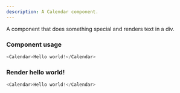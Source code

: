 ```yaml
---
description: A Calendar component.
---
```



A component that does something special and renders text in a div.

### Component usage
```js
<Calendar>Hello world!</Calendar>
```

### Render hello world!

```js live
<Calendar>Hello world!</Calendar>
```
